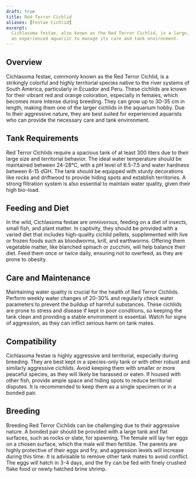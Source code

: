 ```yaml
---
draft: true
title: Red Terror Cichlid
aliases: [Festae Cichlid]
excerpt:
  Cichlasoma festae, also known as the Red Terror Cichlid, is a large, vibrant, and highly aggressive species, requiring
  an experienced aquarist to manage its care and tank environment.
---
```


## Overview

Cichlasoma festae, commonly known as the Red Terror Cichlid, is a strikingly colorful and highly territorial species
native to the river systems of South America, particularly in Ecuador and Peru. These cichlids are known for their
vibrant red and orange coloration, especially in females, which becomes more intense during breeding. They can grow up
to 30-35 cm in length, making them one of the larger cichlids in the aquarium hobby. Due to their aggressive nature,
they are best suited for experienced aquarists who can provide the necessary care and tank environment.

## Tank Requirements

Red Terror Cichlids require a spacious tank of at least 300 liters due to their large size and territorial behavior. The
ideal water temperature should be maintained between 24-28°C, with a pH level of 6.5-7.5 and water hardness between 6-15
dGH. The tank should be equipped with sturdy decorations like rocks and driftwood to provide hiding spots and establish
territories. A strong filtration system is also essential to maintain water quality, given their high bio-load.

## Feeding and Diet

In the wild, Cichlasoma festae are omnivorous, feeding on a diet of insects, small fish, and plant matter. In captivity,
they should be provided with a varied diet that includes high-quality cichlid pellets, supplemented with live or frozen
foods such as bloodworms, krill, and earthworms. Offering them vegetable matter, like blanched spinach or zucchini, will
help balance their diet. Feed them once or twice daily, ensuring not to overfeed, as they are prone to obesity.

## Care and Maintenance

Maintaining water quality is crucial for the health of Red Terror Cichlids. Perform weekly water changes of 20-30% and
regularly check water parameters to prevent the buildup of harmful substances. These cichlids are prone to stress and
disease if kept in poor conditions, so keeping the tank clean and providing a stable environment is essential. Watch for
signs of aggression, as they can inflict serious harm on tank mates.

## Compatibility

Cichlasoma festae is highly aggressive and territorial, especially during breeding. They are best kept in a species-only
tank or with other robust and similarly aggressive cichlids. Avoid keeping them with smaller or more peaceful species,
as they will likely be harassed or eaten. If housed with other fish, provide ample space and hiding spots to reduce
territorial disputes. It is recommended to keep them as a single specimen or in a bonded pair.

## Breeding

Breeding Red Terror Cichlids can be challenging due to their aggressive nature. A bonded pair should be provided with a
large tank and flat surfaces, such as rocks or slate, for spawning. The female will lay her eggs on a chosen surface,
which the male will then fertilize. The parents are highly protective of their eggs and fry, and aggression levels will
increase during this time. It is advisable to remove other tank mates to avoid conflict. The eggs will hatch in 3-4
days, and the fry can be fed with finely crushed flake food or newly hatched brine shrimp.
